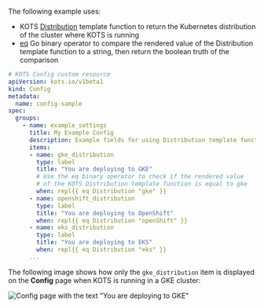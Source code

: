 The following example uses:
* KOTS [Distribution](/reference/template-functions-static-context#distribution) template function to return the Kubernetes distribution of the cluster where KOTS is running
* [eq](https://pkg.go.dev/text/template#hdr-Functions) Go binary operator to compare the rendered value of the Distribution template function to a string, then return the boolean truth of the comparison

```yaml
# KOTS Config custom resource
apiVersion: kots.io/v1beta1
kind: Config
metadata:
  name: config-sample
spec:
  groups:
    - name: example_settings
      title: My Example Config
      description: Example fields for using Distribution template function
      items:
      - name: gke_distribution
        type: label
        title: "You are deploying to GKE"
        # Use the eq binary operator to check if the rendered value
        # of the KOTS Distribution template function is equal to gke
        when: repl{{ eq Distribution "gke" }}
      - name: openshift_distribution
        type: label
        title: "You are deploying to OpenShift"
        when: repl{{ eq Distribution "openShift" }}
      - name: eks_distribution
        type: label
        title: "You are deploying to EKS"
        when: repl{{ eq Distribution "eks" }}
      ...
```

The following image shows how only the `gke_distribution` item is displayed on the **Config** page when KOTS is running in a GKE cluster:

![Config page with the text "You are deploying to GKE"](/images/config-example-distribution-gke.png)